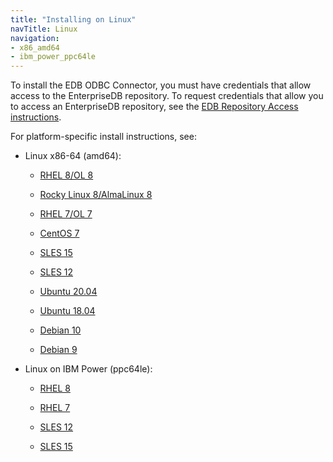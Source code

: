 ```yaml
---
title: "Installing on Linux"
navTitle: Linux
navigation:
- x86_amd64
- ibm_power_ppc64le
---
```


To install the EDB ODBC Connector, you must have credentials that allow access to the EnterpriseDB repository. To request credentials that allow you to access an EnterpriseDB repository, see the [EDB Repository Access instructions](https://www.enterprisedb.com/repository-access-request).

For platform-specific install instructions, see:

- Linux x86-64 (amd64):
  - [RHEL 8/OL 8](x86_amd64/01_odbc13_rhel8_x86)

  - [Rocky Linux 8/AlmaLinux 8](x86_amd64/02_odbc13_other_linux8_x86)
  - [RHEL 7/OL 7](x86_amd64/03_odbc13_rhel7_x86)
  - [CentOS 7](x86_amd64/04_odbc13_centos7_x86)
  - [SLES 15](x86_amd64/05_odbc13_sles15_x86)
  - [SLES 12](x86_amd64/06_odbc13_sles12_x86)
  - [Ubuntu 20.04](x86_amd64/07_odbc13_ubuntu20_x86)
  - [Ubuntu 18.04](x86_amd64/07a_odbc13_ubuntu18_x86)
  - [Debian 10](x86_amd64/08_odbc13_deb10_x86)
  - [Debian 9](x86_amd64/08a_odbc13_deb9_x86)

- Linux on IBM Power (ppc64le):
  - [RHEL 8](ibm_power_ppc64le/09_odbc13_rhel8_ppcle)

  - [RHEL 7](ibm_power_ppc64le/10_odbc13_rhel7_ppcle)
  - [SLES 12](ibm_power_ppc64le/12_odbc13_sles12_ppcle)
  - [SLES 15](ibm_power_ppc64le/11_odbc13_sles15_ppcle)






